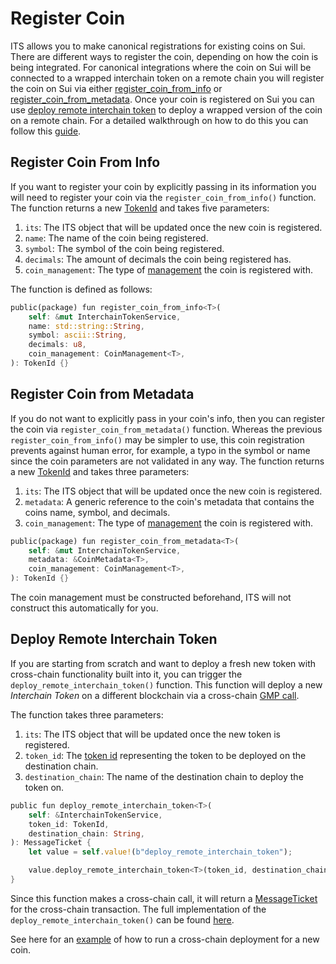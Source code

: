 # Register Coin 

ITS allows you to make canonical registrations for existing coins on Sui. There are different ways to register the coin, depending on how the coin is being integrated. For canonical integrations where the coin on Sui will be connected to a wrapped interchain token on a remote chain you will register the coin on Sui via either [register_coin_from_info](#register-coin-from-info) or [register_coin_from_metadata](#register-coin-from-metadata). Once your coin is registered on Sui you can use [deploy remote interchain token](#deploy-remote-interchain-token) to deploy a wrapped version of the coin on a remote chain. For a detailed walkthrough on how to do this you can follow this [guide](/dev/send-tokens/sui/register-existing-coin-demo/).

## Register Coin From Info

If you want to register your coin by explicitly passing in its information you will need to register your coin via the `register_coin_from_info()` function. The function returns a new [TokenId](/dev/send-tokens/sui/intro/#token-id) and takes five parameters:

1. `its`: The ITS object that will be updated once the new coin is registered.
1. `name`: The name of the coin being registered.
1. `symbol`: The symbol of the coin being registered.
1. `decimals`: The amount of decimals the coin being registered has.
1. `coin_management`: The type of [management](/dev/send-tokens/sui/coin-management/) the coin is registered with.

The function is defined as follows:

```rust
public(package) fun register_coin_from_info<T>(
    self: &mut InterchainTokenService,
    name: std::string::String,
    symbol: ascii::String,
    decimals: u8,
    coin_management: CoinManagement<T>,
): TokenId {}
```

## Register Coin from Metadata

If you do not want to explicitly pass in your coin's info, then you can register the coin via `register_coin_from_metadata()` function. Whereas the previous `register_coin_from_info()` may be simpler to use, this coin registration prevents against human error, for example, a typo in the symbol or name since the coin parameters are not validated in any way. The function returns a new [TokenId](/dev/send-tokens/sui/intro/#token-id) and takes three parameters:

1. `its`: The ITS object that will be updated once the new coin is registered.
1. `metadata`: A generic reference to the coin's metadata that contains the coins name, symbol, and decimals.
1. `coin_management`: The type of [management](/dev/send-tokens/sui/coin-management/) the coin is registered with.

```rust
public(package) fun register_coin_from_metadata<T>(
    self: &mut InterchainTokenService,
    metadata: &CoinMetadata<T>,
    coin_management: CoinManagement<T>,
): TokenId {}
```

The coin management must be constructed beforehand, ITS will not construct this automatically for you.



## Deploy Remote Interchain Token

If you are starting from scratch and want to deploy a fresh new token with cross-chain functionality built into it, you can trigger the `deploy_remote_interchain_token()` function. This function will deploy a new _Interchain Token_ on a different blockchain via a cross-chain [GMP call](https://docs.axelar.dev/dev/general-message-passing/overview/#general-message-passing).

The function takes three parameters:

1. `its`: The ITS object that will be updated once the new token is registered.
1. `token_id`: The [token id](/dev/send-tokens/sui/intro/#token-id) representing the token to be deployed on the destination chain.
1. `destination_chain`: The name of the destination chain to deploy the token on.

```rust
public fun deploy_remote_interchain_token<T>(
    self: &InterchainTokenService,
    token_id: TokenId,
    destination_chain: String,
): MessageTicket {
    let value = self.value!(b"deploy_remote_interchain_token");

    value.deploy_remote_interchain_token<T>(token_id, destination_chain)
}
```

Since this function makes a cross-chain call, it will return a [MessageTicket](/dev/general-message-passing/sui/gmp-contracts/#message-ticket) for the cross-chain transaction. The full implementation of the `deploy_remote_interchain_token()` can be found [here](https://github.com/axelarnetwork/axelar-cgp-sui/blob/v1.1.3/move/interchain_token_service/sources/versioned/interchain_token_service_v0.move#L178).

See here for an [example](https://github.com/axelarnetwork/axelar-contract-deployments/blob/main/sui/its-example.js#L107) of how to run a cross-chain deployment for a new coin.

